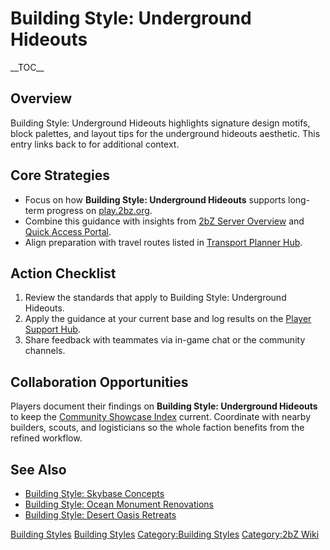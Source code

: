 {{Short description|Building Style: Underground Hideouts highlights signature design motifs, block palettes, and layout tips for the underground hideouts aesthetic}}
= Building Style: Underground Hideouts =
{{2bZ Navbox}}
__TOC__

== Overview ==
Building Style: Underground Hideouts highlights signature design motifs, block palettes,
and layout tips for the underground hideouts aesthetic. This entry links back to
[[Category:Building Styles|Building Styles]] for additional context.

== Core Strategies ==
* Focus on how '''Building Style: Underground Hideouts''' supports long-term progress on [[play.2bz.org]].
* Combine this guidance with insights from [[2bZ Server Overview]] and [[Quick Access Portal]].
* Align preparation with travel routes listed in [[Transport Planner Hub]].

== Action Checklist ==
# Review the [[Category:Building Styles|Building Styles]] standards that apply to Building Style: Underground Hideouts.
# Apply the guidance at your current base and log results on the [[Player Support Hub]].
# Share feedback with teammates via in-game chat or the community channels.

== Collaboration Opportunities ==
Players document their findings on '''Building Style: Underground Hideouts''' to keep the
[[Community Showcase Index]] current. Coordinate with nearby builders, scouts, and
logisticians so the whole faction benefits from the refined workflow.

== See Also ==
* [[Building Style: Skybase Concepts]]
* [[Building Style: Ocean Monument Renovations]]
* [[Building Style: Desert Oasis Retreats]]

[[Category:Building Styles]]
[[Category:2bZ Wiki]]
